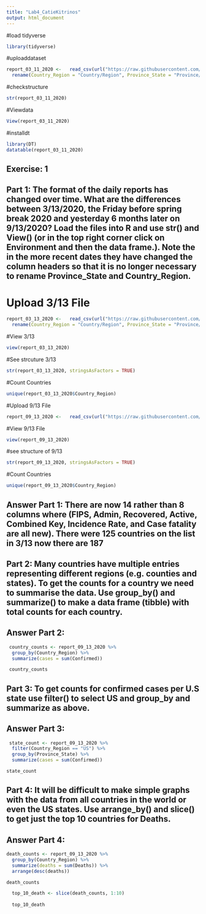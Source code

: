 ```yaml
---
title: "Lab4_CatieKitrinos"
output: html_document
---
```

#load tidyverse
```r
library(tidyverse)
```
#uploaddataset
```r
report_03_11_2020 <-   read_csv(url("https://raw.githubusercontent.com/CSSEGISandData/COVID-19/master/csse_covid_19_data/csse_covid_19_daily_reports/03-11-2020.csv")) %>%
  rename(Country_Region = "Country/Region", Province_State = "Province/State")
```
#checkstructure
```r
str(report_03_11_2020)
```
#Viewdata
```r
View(report_03_11_2020)
```
#installdt
```r
library(DT)
datatable(report_03_11_2020)
```

## Exercise: 1 

## Part 1: The format of the daily reports has changed over time. What are the differences between 3/13/2020, the Friday before spring break 2020 and yesterday 6 months later on 9/13/2020? Load the files into R and use str() and View() (or in the top right corner click on Environment and then the data frame.). Note the in the more recent dates they have changed the column headers so that it is no longer necessary to rename Province_State and Country_Region.

# Upload 3/13 File
```r
report_03_13_2020 <-   read_csv(url("https://raw.githubusercontent.com/CSSEGISandData/COVID-19/master/csse_covid_19_data/csse_covid_19_daily_reports/03-13-2020.csv")) %>%
  rename(Country_Region = "Country/Region", Province_State = "Province/State")
```
#View 3/13
```r
view(report_03_13_2020)
```
#See strcuture 3/13
```r
str(report_03_13_2020, stringsAsFactors = TRUE)
```
#Count Countries

```r
unique(report_03_13_2020$Country_Region)
```
#Upload 9/13 File

```r
report_09_13_2020 <-   read_csv(url("https://raw.githubusercontent.com/CSSEGISandData/COVID-19/master/csse_covid_19_data/csse_covid_19_daily_reports/09-13-2020.csv"))
```
#View 9/13 File
```r
view(report_09_13_2020)
```
#see structure of 9/13
```r
str(report_09_13_2020, stringsAsFactors = TRUE)
```
#Count Countries
```r
unique(report_09_13_2020$Country_Region)
```


## Answer Part 1: There are now 14 rather than 8 columns where (FIPS, Admin, Recovered, Active, Combined Key, Incidence Rate, and Case fatality are all new). There were 125 countries on the list in 3/13 now there are 187

## Part 2: Many countries have multiple entries representing different regions (e.g. counties and states). To get the counts for a country we need to summarise the data. Use group_by() and summarize() to make a data frame (tibble) with total counts for each country.

## Answer Part 2: 
```r
 country_counts <- report_09_13_2020 %>%
  group_by(Country_Region) %>%
  summarize(cases = sum(Confirmed))
```
```r
 country_counts
```

## Part 3: To get counts for confirmed cases per U.S state use filter() to select US and group_by and summarize as above.

## Answer Part 3: 

```r
 state_count <- report_09_13_2020 %>%
  filter(Country_Region == "US") %>%
  group_by(Province_State) %>%
  summarize(cases = sum(Confirmed))

state_count
```
## Part 4: It will be difficult to make simple graphs with the data from all countries in the world or even the US states. Use arrange_by() and slice() to get just the top 10 countries for Deaths.

## Answer Part 4:
```r
death_counts <- report_09_13_2020 %>%
  group_by(Country_Region) %>%
  summarize(deaths = sum(Deaths)) %>%
  arrange(desc(deaths))

death_counts

  top_10_death <- slice(death_counts, 1:10)
  
  top_10_death
```



